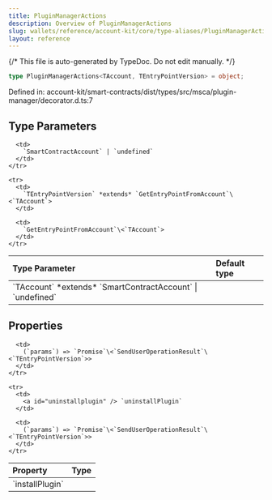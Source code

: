```yaml
---
title: PluginManagerActions
description: Overview of PluginManagerActions
slug: wallets/reference/account-kit/core/type-aliases/PluginManagerActions
layout: reference
---
```


{/* This file is auto-generated by TypeDoc. Do not edit manually. */}

```ts
type PluginManagerActions<TAccount, TEntryPointVersion> = object;
```

Defined in: account-kit/smart-contracts/dist/types/src/msca/plugin-manager/decorator.d.ts:7

## Type Parameters

<table>
  <thead>
    <tr>
      <th align="left">Type Parameter</th>
      <th align="left">Default type</th>
    </tr>
  </thead>

  <tbody>
    <tr>
      <td>
        `TAccount` *extends* `SmartContractAccount` | `undefined`
      </td>

      <td>
        `SmartContractAccount` | `undefined`
      </td>
    </tr>

    <tr>
      <td>
        `TEntryPointVersion` *extends* `GetEntryPointFromAccount`\<`TAccount`>
      </td>

      <td>
        `GetEntryPointFromAccount`\<`TAccount`>
      </td>
    </tr>

  </tbody>
</table>

## Properties

<table>
  <thead>
    <tr>
      <th align="left">Property</th>
      <th align="left">Type</th>
    </tr>
  </thead>

  <tbody>
    <tr>
      <td>
        <a id="installplugin" /> `installPlugin`
      </td>

      <td>
        (`params`) => `Promise`\<`SendUserOperationResult`\<`TEntryPointVersion`>>
      </td>
    </tr>

    <tr>
      <td>
        <a id="uninstallplugin" /> `uninstallPlugin`
      </td>

      <td>
        (`params`) => `Promise`\<`SendUserOperationResult`\<`TEntryPointVersion`>>
      </td>
    </tr>

  </tbody>
</table>
